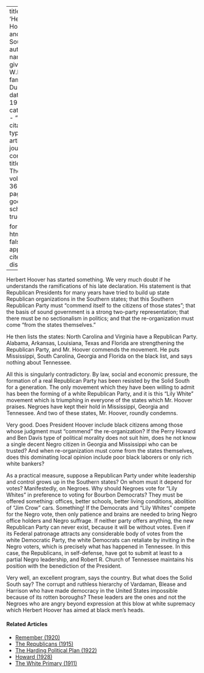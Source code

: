 
---
title: 'Herbert Hoover and the South'
author:
  - name:
      given: W.E.B.
      family: Du Bois
date: May 1929
categories: 
  - ""
citation: 
  type: article-journal
  container-title: The Crisis
  volume: 36
  issue: 5
  page: 167
google-scholar: true

format:
  html:
    toc: false
    appendix-cite-as: display
---


Herbert Hoover has started something. We very much doubt if he understands the ramifications of his late declaration. His statement is that Republican Presidents for many years have tried to build up state Republican organizations in the Southern states; that this Southern Republican Party must "commend itself to the citizens of those states"; that the basis of sound government is a strong two-party representation; that there must be no sectionalism in politics; and that the re-organization must come "from the states themselves."

He then lists the states: North Carolina and Virginia have a Republican Party. Alabama, Arkansas, Louisiana, Texas and Florida are strengthening the Republican Party, and Mr. Hoover commends the movement. He puts Mississippi, South Carolina, Georgia and Florida on the black list, and says nothing about Tennessee.

All this is singularly contradictory. By law, social and economic pressure, the formation of a real Republican Party has been resisted by the Solid South for a generation. The only movement which they have been willing to admit has been the forming of a white Republican Party, and it is this "Lily White" movement which is triumphing in everyone of the states which Mr. Hoover praises. Negroes have kept their hold in Mississippi, Georgia and Tennessee. And two of these states, Mr. Hoover, roundly condemns.

Very good. Does President Hoover include black citizens among those whose judgment must "commend" the re-organization? If the Perry Howard and Ben Davis type of political morality does not suit him, does he not know a single decent Negro citizen in Georgia and Mississippi who can be trusted? And when re-organization must come from the states themselves, does this dominating local opinion include poor black laborers or only rich white bankers?

As a practical measure, suppose a Republican Party under white leadership and control grows up in the Southern states? On whom must it depend for votes? Manifestedly, on Negroes. Why should Negroes vote for "Lily Whites" in preference to voting for Bourbon Democrats? They must be offered something: offices, better schools, better living conditions, abolition of "Jim Crow" cars. Something! If the Democrats and "Lily Whites" compete for the Negro vote, then only patience and brains are needed to bring Negro office holders and Negro suffrage. If neither party offers anything, the new Republican Party can never exist, because it will be without votes. Even if its Federal patronage attracts any considerable body of votes from the white Democratic Party, the white Democrats can retaliate by inviting in the Negro voters, which is precisely what has happened in Tennessee. In this case, the Republicans, in self-defense, have got to submit at least to a partial Negro leadership, and Robert R. Church of Tennessee maintains his position with the benediction of the President.

Very well, an excellent program, says the country. But what does the Solid South say? The corrupt and ruthless hierarchy of Vardaman, Blease and Harrison who have made democracy in the United States impossible because of its rotten boroughs? These leaders are the ones and not the Negroes who are angry beyond expression at this blow at white supremacy which Herbert Hoover has aimed at black men's heads.

<!-- Similar articles start here -->
<div  class="clear-wrap"></div>

#### Related Articles

* [Remember (1920)](/Volumes/19/06/remember.html)
* [The Republicans (1915)](/Volumes/10/01/the_republicans.html)
* [The Harding Political Plan (1922)](/Volumes/23/03/harding-political-plan.html)
* [Howard (1928)](/Volumes/35/09/howard.html)
* [The White Primary (1911)](/Volumes/01/05/white_primary.html)

<!-- Similar articles end here -->
